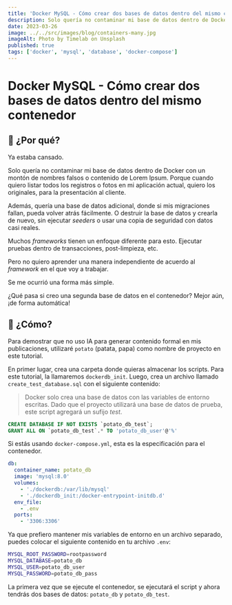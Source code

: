 ```yaml
---
title: 'Docker MySQL - Cómo crear dos bases de datos dentro del mismo contenedor'
description: Solo quería no contaminar mi base de datos dentro de Docker con un montón de nombres falsos o contenido de Lorem Ipsum
date: 2023-03-26
image: ../../src/images/blog/containers-many.jpg
imageAlt: Photo by Timelab on Unsplash
published: true
tags: ['docker', 'mysql', 'database', 'docker-compose']
---
```


# Docker MySQL - Cómo crear dos bases de datos dentro del mismo contenedor

## 🤔 ¿Por qué?

Ya estaba cansado.

Solo quería no contaminar mi base de datos dentro de Docker con un montón de nombres falsos o contenido de Lorem Ipsum. Porque cuando quiero listar todos los registros o fotos en mi aplicación actual, quiero los originales, para la presentación al cliente.

Además, quería una base de datos adicional, donde si mis migraciones fallan, pueda volver atrás fácilmente. O destruir la base de datos y crearla de nuevo, sin ejecutar _seeders_ o usar una copia de seguridad con datos casi reales.

Muchos _frameworks_ tienen un enfoque diferente para esto. Ejecutar pruebas dentro de transacciones, post-limpieza, etc.

Pero no quiero aprender una manera independiente de acuerdo al _framework_ en el que voy a trabajar.

Se me ocurrió una forma más simple.

¿Qué pasa si creo una segunda base de datos en el contenedor? Mejor aún, ¡de forma automática!

## 🔨 ¿Cómo?

Para demostrar que no uso IA para generar contenido formal en mis publicaciones, utilizaré `potato` (patata, papa) como nombre de proyecto en este tutorial.

En primer lugar, crea una carpeta donde quieras almacenar los scripts. Para este tutorial, la llamaremos `dockerdb_init`. Luego, crea un archivo llamado `create_test_database.sql` con el siguiente contenido:

> Docker solo crea una base de datos con las variables de entorno escritas. Dado que el proyecto utilizará una base de datos de prueba, este script agregará un sufijo _test_.

```sql
CREATE DATABASE IF NOT EXISTS `potato_db_test`;
GRANT ALL ON `potato_db_test`.* TO 'potato_db_user'@'%'
```

Si estás usando `docker-compose.yml`, esta es la especificación para el contenedor.

```yaml
db:
  container_name: potato_db
  image: 'mysql:8.0'
  volumes:
    - './dockerdb:/var/lib/mysql'
    - './dockerdb_init:/docker-entrypoint-initdb.d'
  env_file:
    - .env
  ports:
    - '3306:3306'
```

Ya que prefiero mantener mis variables de entorno en un archivo separado, puedes colocar el siguiente contenido en tu archivo `.env`:

```bash
MYSQL_ROOT_PASSWORD=rootpassword
MYSQL_DATABASE=potato_db
MYSQL_USER=potato_db_user
MYSQL_PASSWORD=potato_db_pass
```

La primera vez que se ejecute el contenedor, se ejecutará el script y ahora tendrás dos bases de datos: `potato_db` y `potato_db_test`.
